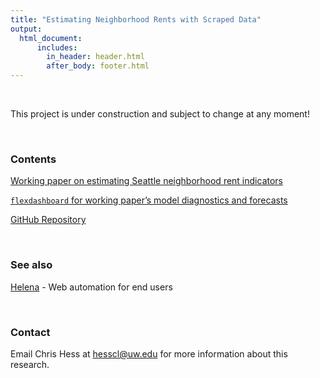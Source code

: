 ```yaml
---
title: "Estimating Neighborhood Rents with Scraped Data"
output: 
  html_document:
      includes:
        in_header: header.html
        after_body: footer.html
---
```


<br>

This project is under construction and subject to change at any moment!

<br>

### Contents

[Working paper on estimating Seattle neighborhood rent indicators](./manuscript/index.html)

[`flexdashboard` for working paper's model diagnostics and forecasts](./dashboard/index.html)

[GitHub Repository](https://github.com/hesscl/smooth-sea/)

<br>

### See also

[Helena](http://helena-lang.org) - Web automation for end users

<br>

### Contact

Email Chris Hess at [hesscl@uw.edu](mailto://hesscl@uw.edu) for more information about this research.
